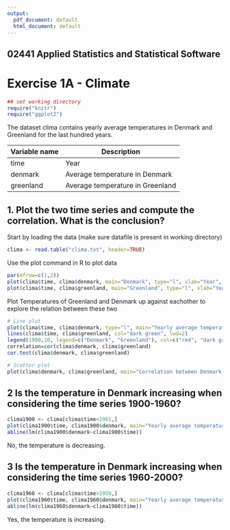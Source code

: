 ```yaml
---
output:
  pdf_document: default
  html_document: default
---
```


## 02441 Applied Statistics and Statistical Software 
# Exercise 1A - Climate


```r
## set working directory
require("knitr")
require("ggplot2")
```


The dataset clima contains yearly average temperatures in Denmark and Greenland for the last
hundred years.  

Variable name | Description
------------- | -------------
time | Year
denmark | Average temperature in Denmark
greenland | Average temperature in Greenland

## 1. Plot the two time series and compute the correlation. What is the conclusion?

Start by loading the data (make sure datafile is present in working directory)
```r
clima <- read.table("clima.txt", header=TRUE)
```

Use the plot command in R to plot data
```r
par(mfrow=c(1,2))
plot(clima$time, clima$denmark, main="Denmark", type="l", xlab="Year", ylab="Temperature (°C)", col="red")
plot(clima$time, clima$greenland, main="Greenland", type="l", xlab="Year", ylab="Temperature (°C)", col="dark green")
```

Plot Temperatures of Greenland and Denmark up against eachother to explore the relation between these two
```r
# Line plot
plot(clima$time, clima$denmark, type="l", main="Yearly average temperatures in Denmark and Greenland", col="red", xlab="Year", ylab="Temperature (°C)", ylim=c(-15,10), lwd=2)
lines(clima$time, clima$greenland, col="dark green", lwd=2)
legend(1900,10, legend=c("Denmark", "Greenland"), col=c("red", "dark green"), lty=1:1, cex=1)
correlation=cor(clima$denmark, clima$greenland)
cor.test(clima$denmark, clima$greenland)

# Scatter plot
plot(clima$denmark, clima$greenland, main="Correlation between Denmark and Greenland", xlab="Denmark", ylab="Greenland")

```

## 2 Is the temperature in Denmark increasing when considering the time series 1900-1960? 
```r
clima1900 <- clima[clima$time<1961,]
plot(clima1900$time, clima1900$denmark, main="Yearly average temperature in Denmark (1900 - 1960)", type="l", col="red", xlab="Year", ylab="Temperature (°C)", lwd=2)
abline(lm(clima1900$denmark~clima1900$time))
```

No, the temperature is decreasing.

## 3 Is the temperature in Denmark increasing when considering the time series 1960-2000?
```r
clima1960 <- clima[clima$time>1959,]
plot(clima1960$time, clima1960$denmark, main="Yearly average temperature in Denmark (1960 - 2000)", type="l", col="dark green", xlab="Year", ylab="Temperature (°C)", lwd=2)
abline(lm(clima1960$denmark~clima1960$time))
```

Yes, the temperature is increasing.